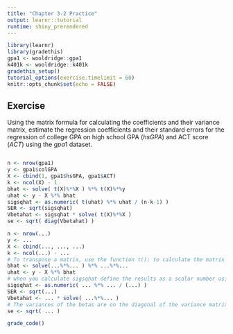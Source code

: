 ```yaml
---
title: "Chapter 3-2 Practice"
output: learnr::tutorial
runtime: shiny_prerendered
---
```


```r
library(learnr)
library(gradethis)
gpa1 <- wooldridge::gpa1
k401k <- wooldridge::k401k
gradethis_setup()
tutorial_options(exercise.timelimit = 60)
knitr::opts_chunk$set(echo = FALSE)
```

## Exercise

Using the matrix formula for calculating the coefficients and their variance matrix, estimate the regression coefficients and their standard errors for the regression of college GPA on high school GPA ($hsGPA$) and ACT score ($ACT$) using the $gpa1$ dataset. 

```r

```

```r
n <- nrow(gpa1)
y <- gpa1$colGPA
X <- cbind(1, gpa1$hsGPA, gpa1$ACT)
k <- ncol(X) - 1
bhat <- solve( t(X)%*%X ) %*% t(X)%*%y
uhat <- y - X %*% bhat
sigsqhat <- as.numeric( t(uhat) %*% uhat / (n-k-1) )
SER <- sqrt(sigsqhat)
Vbetahat <- sigsqhat * solve( t(X)%*%X )
se <- sqrt( diag(Vbetahat) )
```

```r
n <- nrow(...)
y <- ...
X <- cbind(..., ..., ...)
k <- ncol(...) - ...
# To transpose a matrix, use the function t(); to calculate the matrix product use %*%; and to invert a matrix use the solve() function.
bhat <- solve(...%*%... ) %*% ...%*%...
uhat <- y - X %*% bhat
# when you calculate sigsqhat define the results as a scalar number using as.numeric().
sigsqhat <- as.numeric( ... %*% ... / (...) )
SER <- sqrt(...)
Vbetahat <- ... * solve( ...%*%... )
# The variances of the betas are on the diagonal of the variance matrix; the standard errors are their square root. 
se <- sqrt( ... )
```

```r
grade_code()
```

